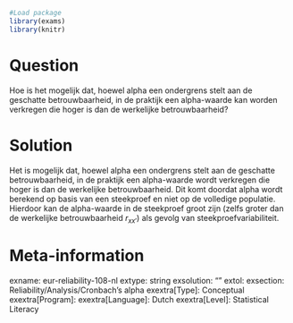 ```r
#Load package
library(exams)
library(knitr)
```
Question
========
Hoe is het mogelijk dat, hoewel alpha een ondergrens stelt aan de geschatte betrouwbaarheid, in de praktijk een alpha-waarde kan worden verkregen die hoger is dan de werkelijke betrouwbaarheid?

Solution
========
Het is mogelijk dat, hoewel alpha een ondergrens stelt aan de geschatte betrouwbaarheid, in de praktijk een alpha-waarde wordt verkregen die hoger is dan de werkelijke betrouwbaarheid. Dit komt doordat alpha wordt berekend op basis van een steekproef en niet op de volledige populatie. Hierdoor kan de alpha-waarde in de steekproef groot zijn (zelfs groter dan de werkelijke betrouwbaarheid $r_{xx'}$) als gevolg van steekproefvariabiliteit.


Meta-information
================
exname: eur-reliability-108-nl
extype: string
exsolution: ""
extol: 
exsection: Reliability/Analysis/Cronbach's alpha
exextra[Type]: Conceptual
exextra[Program]: 
exextra[Language]: Dutch
exextra[Level]: Statistical Literacy

